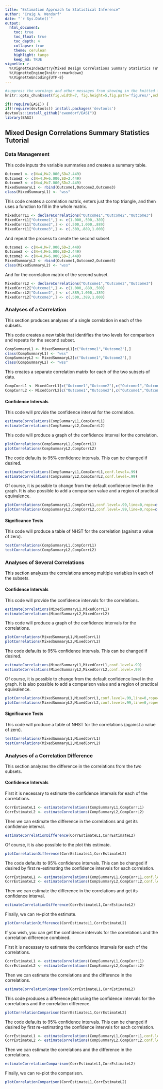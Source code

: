 ```yaml
---
title: "Estimation Approach to Statistical Inference"
author: "Craig A. Wendorf"
date: "`r Sys.Date()`"
output:
  html_document:
    toc: true
    toc_float: true
    toc_depth: 4
    collapse: true
    theme: cerulean
    highlight: tango
    keep_md: TRUE
vignette: >
  %\VignetteIndexEntry{Mixed Design Correlations Summary Statistics Tutorial}
  %\VignetteEngine{knitr::rmarkdown}
  %\VignetteEncoding{UTF-8}
---
```


```r
#suppress the warnings and other messages from showing in the knitted file.
knitr::opts_chunk$set(fig.width=7, fig.height=5,fig.path='figures/',echo=TRUE,warning=FALSE,message=FALSE)
```

```r
if(!require(EASI)) {
if(!require(devtools)) install.packages('devtools')
devtools::install_github("cwendorf/EASI")}
library(EASI)
```

## Mixed Design Correlations Summary Statistics Tutorial

### Data Management

This code inputs the variable summaries and creates a summary table.
```r
Outcome1 <- c(N=4,M=2.000,SD=2.449)
Outcome2 <- c(N=4,M=6.000,SD=2.449)
Outcome3 <- c(N=4,M=7.000,SD=2.449)
MixedSummaryL1 <- rbind(Outcome1,Outcome2,Outcome3)
class(MixedSummaryL1) <- "wss"
```

This code creates a correlation matrix, enters just the top triangle, and then uses a function to fill in the whole matrix.
```r
MixedCorrL1 <- declareCorrelations("Outcome1","Outcome2","Outcome3")
MixedCorrL1["Outcome1",] <- c(1.000,.500,.389)
MixedCorrL1["Outcome2",] <- c(.500,1.000,.889)
MixedCorrL1["Outcome3",] <- c(.389,.889,1.000)
```

And repeat the process to create the second subset.
```r
Outcome1 <- c(N=4,M=7.000,SD=2.449)
Outcome2 <- c(N=4,M=5.000,SD=2.449)
Outcome3 <- c(N=4,M=6.000,SD=2.449)
MixedSummaryL2 <- rbind(Outcome1,Outcome2,Outcome3)
class(MixedSummaryL2) <- "wss"
```

And for the correlation matrix of the second subset.
```r
MixedCorrL2 <- declareCorrelations("Outcome1","Outcome2","Outcome3")
MixedCorrL2["Outcome1",] <- c(1.000,.889,.500)
MixedCorrL2["Outcome2",] <- c(.889,1.000,.389)
MixedCorrL2["Outcome3",] <- c(.500,.389,1.000)
```

### Analyses of a Correlation

This section produces analyses of a single correlation in each of the subsets.

This code creates a new table that identifies the two levels for comparison and repeats for the second subset.
```r
CompSummaryL1 <- MixedSummaryL1[c("Outcome1","Outcome2"),]
class(CompSummaryL1) <- "wss"
CompSummaryL2 <- MixedSummaryL2[c("Outcome1","Outcome2"),]
class(CompSummaryL2) <- "wss"
```

This creates a separate correlation matrix for each of the two subsets of data.
```r
CompCorrL1 <- MixedCorrL1[c("Outcome1","Outcome2"),c("Outcome1","Outcome2")]
CompCorrL2 <- MixedCorrL2[c("Outcome1","Outcome2"),c("Outcome1","Outcome2")]
```

#### Confidence Intervals

This code will provide the confidence interval for the correlation.
```r
estimateCorrelations(CompSummaryL1,CompCorrL1)
estimateCorrelations(CompSummaryL2,CompCorrL2)
```

This code will produce a graph of the confidence interval for the correlation.
```r
plotCorrelations(CompSummaryL1,CompCorrL1)
plotCorrelations(CompSummaryL2,CompCorrL2)
```

The code defaults to 95% confidence intervals. This can be changed if desired.
```r
estimateCorrelations(CompSummaryL1,CompCorrL1,conf.level=.99)
estimateCorrelations(CompSummaryL2,CompCorrL2,conf.level=.99)
```

Of course, it is possible to change from the default confidence level in the graph. It is also possible to add a comparison value and a region of practical equivalence.
```r
plotCorrelations(CompSummaryL1,CompCorrL1,conf.level=.99,line=0,rope=c(-.2,.2))
plotCorrelations(CompSummaryL2,CompCorrL2,conf.level=.99,line=0,rope=c(-.2,.2))
```

#### Significance Tests

This code will produce a table of NHST for the correlation (against a value of zero).
```r
testCorrelations(CompSummaryL1,CompCorrL1)
testCorrelations(CompSummaryL2,CompCorrL2)
```

### Analyses of Several Correlations

This section analyzes the correlations among multiple variables in each of the subsets.

#### Confidence Intervals

This code will provide the confidence intervals for the correlations.
```r
estimateCorrelations(MixedSummaryL1,MixedCorrL1)
estimateCorrelations(MixedSummaryL2,MixedCorrL2)
```

This code will produce a graph of the confidence intervals for the correlations.
```r
plotCorrelations(MixedSummaryL1,MixedCorrL1)
plotCorrelations(MixedSummaryL2,MixedCorrL2)
```

The code defaults to 95% confidence intervals. This can be changed if desired.
```r
estimateCorrelations(MixedSummaryL1,MixedCorrL1,conf.level=.99)
estimateCorrelations(MixedSummaryL2,MixedCorrL2,conf.level=.99)
```

Of course, it is possible to change from the default confidence level in the graph. It is also possible to add a comparison value and a region of practical equivalence.
```r
plotCorrelations(MixedSummaryL1,MixedCorrL1,conf.level=.99,line=0,rope=c(-.2,.2))
plotCorrelations(MixedSummaryL2,MixedCorrL2,conf.level=.99,line=0,rope=c(-.2,.2))
```

#### Significance Tests

This code will produce a table of NHST for the correlations (against a value of zero).
```r
testCorrelations(MixedSummaryL1,MixedCorrL1)
testCorrelations(MixedSummaryL2,MixedCorrL2)
```

### Analyses of a Correlation Difference

This section analyzes the difference in the correlations from the two subsets.

#### Confidence Intervals

First it is necessary to estimate the confidence intervals for each of the correlations.
```r
CorrEstimateL1 <- estimateCorrelations(CompSummaryL1,CompCorrL1)
CorrEstimateL2 <- estimateCorrelations(CompSummaryL2,CompCorrL2)
```

Then we can estimate the difference in the correlations and get its confidence interval.
```r
estimateCorrelationDifference(CorrEstimateL1,CorrEstimateL2)
```

Of course, it is also possible to the plot this estimate.
```r
plotCorrelationDifference(CorrEstimateL1,CorrEstimateL2)
```

The code defaults to 95% confidence intervals. This can be changed if desired by first re-estimating the confidence intervals for each correlation.
```r
CorrEstimateL1 <- estimateCorrelations(CompSummaryL1,CompCorrL1,conf.level=.99)
CorrEstimateL2 <- estimateCorrelations(CompSummaryL2,CompCorrL2,conf.level=.99)
```

Then we can estimate the difference in the correlations and get its confidence interval.
```r
estimateCorrelationDifference(CorrEstimateL1,CorrEstimateL2)
```

Finally, we can re-plot the estimate.
```r
plotCorrelationDifference(CorrEstimateL1,CorrEstimateL2)
```

If you wish, you can get the confidence intervals for the correlations and the correlation difference combined.

First it is necessary to estimate the confidence intervals for each of the correlations.
```r
CorrEstimateL1 <- estimateCorrelations(CompSummaryL1,CompCorrL1)
CorrEstimateL2 <- estimateCorrelations(CompSummaryL2,CompCorrL2)
```

Then we can estimate the correlations and the difference in the correlations.
```r
estimateCorrelationComparison(CorrEstimateL1,CorrEstimateL2)
```

This code produces a difference plot using the confidence intervals for the correlations and the correlation difference.
```r
plotCorrelationComparison(CorrEstimateL1,CorrEstimateL2)
```

The code defaults to 95% confidence intervals. This can be changed if desired by first re-estimating the confidence intervals for each correlation.
```r
CorrEstimateL1 <- estimateCorrelations(CompSummaryL1,CompCorrL1,conf.level=.99)
CorrEstimateL2 <- estimateCorrelations(CompSummaryL2,CompCorrL2,conf.level=.99)
```

Then we can estimate the correlations and the difference in the correlations.
```r
estimateCorrelationComparison(CorrEstimateL1,CorrEstimateL2)
```

Finally, we can re-plot the comparison.
```r
plotCorrelationComparison(CorrEstimateL1,CorrEstimateL2)
```
